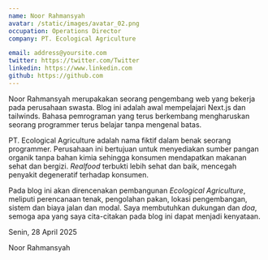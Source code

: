 ```yaml
---
name: Noor Rahmansyah
avatar: /static/images/avatar_02.png
occupation: Operations Director
company: PT. Ecological Agriculture

email: address@yoursite.com
twitter: https://twitter.com/Twitter
linkedin: https://www.linkedin.com
github: https://github.com
---
```


Noor Rahmansyah merupakakan seorang pengembang web yang bekerja pada perusahaan swasta. Blog ini adalah awal mempelajari Next.js dan tailwinds. Bahasa pemrograman yang terus berkembang mengharuskan seorang programmer terus belajar tanpa mengenal batas.

PT. Ecological Agriculture adalah nama fiktif dalam benak seorang programmer. Perusahaan ini bertujuan untuk menyediakan sumber pangan organik tanpa bahan kimia sehingga konsumen mendapatkan makanan sehat dan bergizi. _Realfood_ terbukti lebih sehat dan baik, mencegah penyakit degeneratif terhadap konsumen.

Pada blog ini akan direncenakan pembangunan _Ecological Agriculture_, meliputi perencanaan tenak, pengolahan pakan, lokasi pengembangan, sistem dan biaya jalan dan modal. Saya membutuhkan dukungan dan _doa_, semoga apa yang saya cita-citakan pada blog ini dapat menjadi kenyataan.

Senin, 28 April 2025

Noor Rahmansyah
